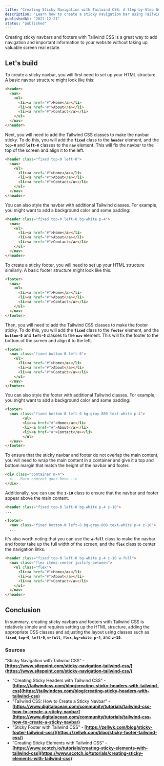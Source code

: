 ```yaml
---
title: "Creating Sticky Navigation with Tailwind CSS: A Step-by-Step Guide"
description: "Learn how to create a sticky navigation bar using Tailwind CSS in this step-by-step guide. We'll cover the basics of how to set up a navigation bar and then use Tailwind's classes to make it stick to the top of the page as the user scrolls. By the end of this guide, you'll have a solid understanding of how to use Tailwind to create a responsive, user-friendly navigation bar for your website."
publishedAt: "2022-12-21"
status: "published"
---
```



Creating sticky navbars and footers with Tailwind CSS is a great way to add navigation and important information to your website without taking up valuable screen real estate.

## Let's build

To create a sticky navbar, you will first need to set up your HTML structure. A basic navbar structure might look like this:

```html
<header>
  <nav>
    <ul>
      <li><a href="#">Home</a></li>
      <li><a href="#">About</a></li>
      <li><a href="#">Contact</a></li>
    </ul>
  </nav>
</header>
```

Next, you will need to add the Tailwind CSS classes to make the navbar sticky. To do this, you will add the **`fixed`** class to the **`header`** element, and the **`top-0`** and **`left-0`** classes to the **`nav`** element. This will fix the navbar to the top of the screen and align it to the left.

```html
<header class="fixed top-0 left-0">
  <nav>
    <ul>
      <li><a href="#">Home</a></li>
      <li><a href="#">About</a></li>
      <li><a href="#">Contact</a></li>
    </ul>
  </nav>
</header>
```

You can also style the navbar with additional Tailwind classes. For example, you might want to add a background color and some padding:

```html
<header class="fixed top-0 left-0 bg-white p-4">
  <nav>
    <ul>
      <li><a href="#">Home</a></li>
      <li><a href="#">About</a></li>
      <li><a href="#">Contact</a></li>
    </ul>
  </nav>
</header>
```

To create a sticky footer, you will need to set up your HTML structure similarly. A basic footer structure might look like this:

```html
<footer>
  <nav>
    <ul>
      <li><a href="#">Home</a></li>
      <li><a href="#">About</a></li>
      <li><a href="#">Contact</a></li>
    </ul>
  </nav>
</footer>
```

Then, you will need to add the Tailwind CSS classes to make the footer sticky. To do this, you will add the **`fixed`** class to the **`footer`** element, and the **`bottom-0`** and **`left-0`** classes to the **`nav`** element. This will fix the footer to the bottom of the screen and align it to the left.

```html
<footer>
  <nav class="fixed bottom-0 left-0">
    <ul>
      <li><a href="#">Home</a></li>
      <li><a href="#">About</a></li>
      <li><a href="#">Contact</a></li>
    </ul>
  </nav>
</footer>
```

You can also style the footer with additional Tailwind classes. For example, you might want to add a background color and some padding:

```html
<footer>
  <nav class="fixed bottom-0 left-0 bg-gray-800 text-white p-4">
		<ul>
		<li><a href="#">Home</a></li>
		<li><a href="#">About</a></li>
		<li><a href="#">Contact</a></li>
		</ul>
  </nav>
</footer>
```

To ensure that the sticky navbar and footer do not overlap the main content, you will need to wrap the main content in a container and give it a top and bottom margin that match the height of the navbar and footer.

```html
<div class="container m-4">
  <!-- Main content goes here -->
</div>
```

Additionally, you can use the **`z-10`** class to ensure that the navbar and footer appear above the main content.

```html
<header class="fixed top-0 left-0 bg-white p-4 z-10">
...

<footer>
  <nav class="fixed bottom-0 left-0 bg-gray-800 text-white p-4 z-10">
  ...
```

It's also worth noting that you can use the **`w-full`** class to make the navbar and footer take up the full width of the screen, and the **`flex`** class to center the navigation links.

```html
<header class="fixed top-0 left-0 bg-white p-4 z-10 w-full">
  <nav class="flex items-center justify-between">
    <ul class="flex">
      <li><a href="#">Home</a></li>
      <li><a href="#">About</a></li>
      <li><a href="#">Contact</a></li>
    </ul>
  </nav>
</header>
```

## Conclusion

In summary, creating sticky navbars and footers with Tailwind CSS is relatively simple and requires setting up the HTML structure, adding the appropriate CSS classes and adjusting the layout using classes such as **`fixed`**, **`top-0`**, **`left-0`**, **`w-full`**, **`flex`**, **`bg-white`**, **`p-4`**, and **`z-10`**.

### Sources

"Sticky Navigation with Tailwind CSS" - **[https://www.sitepoint.com/sticky-navigation-tailwind-css/](https://www.sitepoint.com/sticky-navigation-tailwind-css/)**

- "Creating Sticky Headers with Tailwind CSS" - **[https://tailwindcss.com/blog/creating-sticky-headers-with-tailwind-css](https://tailwindcss.com/blog/creating-sticky-headers-with-tailwind-css)**
- "Tailwind CSS: How to Create a Sticky Navbar" - **[https://www.digitalocean.com/community/tutorials/tailwind-css-how-to-create-a-sticky-navbar](https://www.digitalocean.com/community/tutorials/tailwind-css-how-to-create-a-sticky-navbar)**
- "Sticky Footer with Tailwind CSS" - **[https://zellwk.com/blog/sticky-footer-tailwind-css/](https://zellwk.com/blog/sticky-footer-tailwind-css/)**
- "Creating Sticky Elements with Tailwind CSS" - **[https://www.scotch.io/tutorials/creating-sticky-elements-with-tailwind-css](https://www.scotch.io/tutorials/creating-sticky-elements-with-tailwind-css)**
